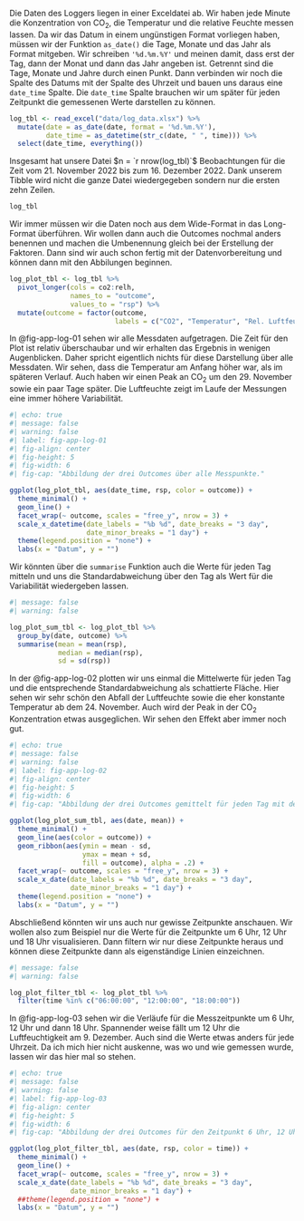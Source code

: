 Die Daten des Loggers liegen in einer Exceldatei ab. Wir haben jede Minute die Konzentration von CO$_2$, die Temperatur und die relative Feuchte messen lassen. Da wir das Datum in einem ungünstigen Format vorliegen haben, müssen wir der Funktion `as_date()` die Tage, Monate und das Jahr als Format mitgeben. Wir schreiben `'%d.%m.%Y'` und meinen damit, dass erst der Tag, dann der Monat und dann das Jahr angeben ist. Getrennt sind die Tage, Monate und Jahre durch einen Punkt. Dann verbinden wir noch die Spalte des Datums mit der Spalte des Uhrzeit und bauen uns daraus eine `date_time` Spalte. Die `date_time` Spalte brauchen wir um später für jeden Zeitpunkt die gemessenen Werte darstellen zu können.

```r
log_tbl <- read_excel("data/log_data.xlsx") %>% 
  mutate(date = as_date(date, format = '%d.%m.%Y'),
         date_time = as_datetime(str_c(date, " ", time))) %>% 
  select(date_time, everything())
```

Insgesamt hat unsere Datei $n = `r nrow(log_tbl)`$ Beobachtungen für die Zeit vom 21. November 2022 bis zum 16. Dezember 2022. Dank unserem Tibble wird nicht die ganze Datei wiedergegeben sondern nur die ersten zehn Zeilen.

```r
log_tbl
```

Wir immer müssen wir die Daten noch aus dem Wide-Format in das Long-Format überführen. Wir wollen dann auch die Outcomes nochmal anders benennen und machen die Umbenennung gleich bei der Erstellung der Faktoren. Dann sind wir auch schon fertig mit der Datenvorbereitung und können dann mit den Abbilungen beginnen.

```r
log_plot_tbl <- log_tbl %>% 
  pivot_longer(cols = co2:relh, 
               names_to = "outcome",
               values_to = "rsp") %>% 
  mutate(outcome = factor(outcome, 
                          labels = c("CO2", "Temperatur", "Rel. Luftfeuchtigkeit"))) 
```

In @fig-app-log-01 sehen wir alle Messdaten aufgetragen. Die Zeit für den Plot ist relativ überschaubar und wir erhalten das Ergebnis in wenigen Augenblicken. Daher spricht eigentlich nichts für diese Darstellung über alle Messdaten. Wir sehen, dass die Temperatur am Anfang höher war, als im späteren Verlauf. Auch haben wir einen Peak an CO$_2$ um den 29. November sowie ein paar Tage später. Die Luftfeuchte zeigt im Laufe der Messungen eine immer höhere Variabilität.

```r
#| echo: true
#| message: false
#| warning: false
#| label: fig-app-log-01
#| fig-align: center
#| fig-height: 5
#| fig-width: 6
#| fig-cap: "Abbildung der drei Outcomes über alle Messpunkte."

ggplot(log_plot_tbl, aes(date_time, rsp, color = outcome)) +
  theme_minimal() +
  geom_line() +
  facet_wrap(~ outcome, scales = "free_y", nrow = 3) +
  scale_x_datetime(date_labels = "%b %d", date_breaks = "3 day",
                   date_minor_breaks = "1 day") +
  theme(legend.position = "none") +
  labs(x = "Datum", y = "")
```

Wir könnten über die `summarise` Funktion auch die Werte für jeden Tag mitteln und uns die Standardabweichung über den Tag als Wert für die Variabilität wiedergeben lassen.

```r
#| message: false
#| warning: false

log_plot_sum_tbl <- log_plot_tbl %>% 
  group_by(date, outcome) %>% 
  summarise(mean = mean(rsp),
            median = median(rsp),
            sd = sd(rsp))
```

In der @fig-app-log-02 plotten wir uns einmal die Mittelwerte für jeden Tag und die entsprechende Standardabweichung als schattierte Fläche. Hier sehen wir sehr schön den Abfall der Luftfeuchte sowie die eher konstante Temperatur ab dem 24. November. Auch wird der Peak in der CO$_2$ Konzentration etwas ausgeglichen. Wir sehen den Effekt aber immer noch gut.

```r
#| echo: true
#| message: false
#| warning: false
#| label: fig-app-log-02
#| fig-align: center
#| fig-height: 5
#| fig-width: 6
#| fig-cap: "Abbildung der drei Outcomes gemittelt für jeden Tag mit der Standardabweichung für den jeweiligen Tag über alle Zeitpunkte."

ggplot(log_plot_sum_tbl, aes(date, mean)) +
  theme_minimal() +
  geom_line(aes(color = outcome)) +
  geom_ribbon(aes(ymin = mean - sd, 
                  ymax = mean + sd, 
                  fill = outcome), alpha = .2) +
  facet_wrap(~ outcome, scales = "free_y", nrow = 3) +
  scale_x_date(date_labels = "%b %d", date_breaks = "3 day",
               date_minor_breaks = "1 day") +
  theme(legend.position = "none") +
  labs(x = "Datum", y = "")
```

Abschließend könnten wir uns auch nur gewisse Zeitpunkte anschauen. Wir wollen also zum Beispiel nur die Werte für die Zeitpunkte um 6 Uhr, 12 Uhr und 18 Uhr visualisieren. Dann filtern wir nur diese Zeitpunkte heraus und können diese Zeitpunkte dann als eigenständige Linien einzeichnen.

```r
#| message: false
#| warning: false

log_plot_filter_tbl <- log_plot_tbl %>% 
  filter(time %in% c("06:00:00", "12:00:00", "18:00:00"))
```

In @fig-app-log-03 sehen wir die Verläufe für die Messzeitpunkte um 6 Uhr, 12 Uhr und dann 18 Uhr. Spannender weise fällt um 12 Uhr die Luftfeuchtigkeit am 9. Dezember. Auch sind die Werte etwas anders für jede Uhrzeit. Da ich mich hier nicht auskenne, was wo und wie gemessen wurde, lassen wir das hier mal so stehen.

```r
#| echo: true
#| message: false
#| warning: false
#| label: fig-app-log-03
#| fig-align: center
#| fig-height: 5
#| fig-width: 6
#| fig-cap: "Abbildung der drei Outcomes für den Zeitpunkt 6 Uhr, 12 Uhr und 18 Uhr."

ggplot(log_plot_filter_tbl, aes(date, rsp, color = time)) +
  theme_minimal() +
  geom_line() +
  facet_wrap(~ outcome, scales = "free_y", nrow = 3) +
  scale_x_date(date_labels = "%b %d", date_breaks = "3 day",
               date_minor_breaks = "1 day") +
  ##theme(legend.position = "none") +
  labs(x = "Datum", y = "")
```
